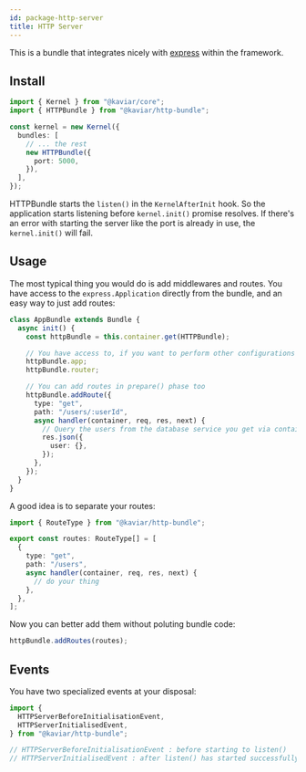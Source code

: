 ```yaml
---
id: package-http-server
title: HTTP Server
---
```



<PackageHeader version="1.0.0" packageName="http-bundle" containsTypeDefs />

This is a bundle that integrates nicely with [express](http://expressjs.com/en/api.html#express) within the framework.

## Install

```ts
import { Kernel } from "@kaviar/core";
import { HTTPBundle } from "@kaviar/http-bundle";

const kernel = new Kernel({
  bundles: [
    // ... the rest
    new HTTPBundle({
      port: 5000,
    }),
  ],
});
```

HTTPBundle starts the `listen()` in the `KernelAfterInit` hook. So the application starts listening before `kernel.init()` promise resolves. If there's an error with starting the server like the port is already in use, the `kernel.init()` will fail.

## Usage

The most typical thing you would do is add middlewares and routes. You have access to the `express.Application` directly from the bundle, and an easy way to just add routes:

```ts
class AppBundle extends Bundle {
  async init() {
    const httpBundle = this.container.get(HTTPBundle);

    // You have access to, if you want to perform other configurations to it
    httpBundle.app;
    httpBundle.router;

    // You can add routes in prepare() phase too
    httpBundle.addRoute({
      type: "get",
      path: "/users/:userId",
      async handler(container, req, res, next) {
        // Query the users from the database service you get via container
        res.json({
          user: {},
        });
      },
    });
  }
}
```

A good idea is to separate your routes:

```ts title="routes.ts"
import { RouteType } from "@kaviar/http-bundle";

export const routes: RouteType[] = [
  {
    type: "get",
    path: "/users",
    async handler(container, req, res, next) {
      // do your thing
    },
  },
];
```

Now you can better add them without poluting bundle code:

```ts
httpBundle.addRoutes(routes);
```

## Events

You have two specialized events at your disposal:

```ts
import {
  HTTPServerBeforeInitialisationEvent,
  HTTPServerInitialisedEvent,
} from "@kaviar/http-bundle";

// HTTPServerBeforeInitialisationEvent : before starting to listen()
// HTTPServerInitialisedEvent : after listen() has started successfully
```
